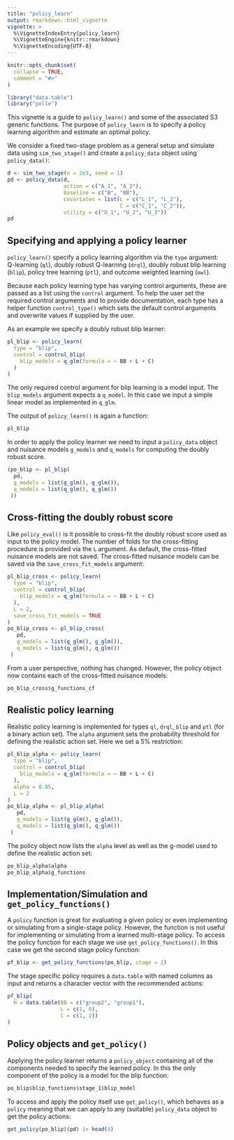 ```yaml
---
title: "policy_learn"
output: rmarkdown::html_vignette
vignette: >
  %\VignetteIndexEntry{policy_learn}
  %\VignetteEngine{knitr::rmarkdown}
  %\VignetteEncoding{UTF-8}
---
```



```r
knitr::opts_chunk$set(
  collapse = TRUE,
  comment = "#>"
)
```

```r
library("data.table")
library("polle")
```

This vignette is a guide to `policy_learn()` and some of the associated S3 generic functions.
The purpose of `policy_learn` is to specify a policy learning algorithm and estimate an optimal
policy.

We consider a fixed two-stage problem as a general setup and simulate data using `sim_two_stage()` and create a `policy_data` object using `policy_data()`:

```r
d <- sim_two_stage(n = 2e3, seed = 1)
pd <- policy_data(d,
                  action = c("A_1", "A_2"),
                  baseline = c("B", "BB"),
                  covariates = list(L = c("L_1", "L_2"),
                                    C = c("C_1", "C_2")),
                  utility = c("U_1", "U_2", "U_3"))
pd
```

## Specifying and applying a policy learner

`policy_learn()` specify a policy learning algorithm via
the `type` argument: Q-learning (`ql`), doubly robust Q-learning (`drql`),
doubly robust blip learning (`blip`), policy tree learning (`ptl`), and
outcome weighted learning (`owl`).

Because each policy learning type has varying control arguments, these
are passed as a list using the `control` argument. To help the user
set the required control arguments and to provide documentation, each
type has a helper function `control_type()` which sets the default control
arguments and overwrite values if supplied by the user.

As an example we specify a doubly robust blip learner:

```r
pl_blip <- policy_learn(
  type = "blip",
  control = control_blip(
    blip_models = q_glm(formula = ~ BB + L + C)
  )
)
```

The only required control argument for blip learning is a model input.
The `blip_models` argument expects a `q_model`. In this case we input a
simple linear model as implemented in `q_glm`.

The output of `policy_learn()` is again a function:

```r
pl_blip
```

In order to apply the policy learner we need to input a `policy_data` object
and nuisance models `g_models` and `q_models` for computing the doubly robust
score.

```r

(po_blip <- pl_blip(
  pd,
  g_models = list(g_glm(), g_glm()),
  q_models = list(q_glm(), q_glm())
 ))
```

## Cross-fitting the doubly robust score

Like `policy_eval()` is it possible to cross-fit the doubly robust score used as input to the policy model.
The number of folds for the cross-fitting procedure is provided via the `L` argument. As default, the
cross-fitted nuisance models are not saved. The cross-fitted nuisance models can be saved via the
`save_cross_fit_models` argument:

```r
pl_blip_cross <- policy_learn(
  type = "blip",
  control = control_blip(
    blip_models = q_glm(formula = ~ BB + L + C)
  ),
  L = 2,
  save_cross_fit_models = TRUE
)
po_blip_cross <- pl_blip_cross(
   pd,
   g_models = list(g_glm(), g_glm()),
   q_models = list(q_glm(), q_glm())
 )
```
From a user perspective, nothing has changed. However, the policy object now contains each of the cross-fitted nuisance models:

```r
po_blip_cross$g_functions_cf
```

## Realistic policy learning

Realistic policy learning is implemented for types `ql`, `drql`, `blip` and `ptl` (for a binary action set).
The `alpha` argument sets the probability threshold for defining the realistic action set. Here we set a 5\% restriction:

```r
pl_blip_alpha <- policy_learn(
  type = "blip",
  control = control_blip(
    blip_models = q_glm(formula = ~ BB + L + C)
  ),
  alpha = 0.05,
  L = 2
)
po_blip_alpha <- pl_blip_alpha(
   pd,
   g_models = list(g_glm(), g_glm()),
   q_models = list(q_glm(), q_glm())
 )
```

The policy object now lists the `alpha` level as well as the g-model used to define the realistic action set:
```r
po_blip_alpha$alpha
po_blip_alpha$g_functions
```

## Implementation/Simulation and `get_policy_functions()`

A `policy` function is great for evaluating a given policy or
even implementing or simulating from  a single-stage policy.
However, the function is not useful for implementing or simulating
from a learned multi-stage policy. To access the policy function for each stage
we use `get_policy_functions()`. In this case we get the second stage policy function:

```r
pf_blip <- get_policy_functions(po_blip, stage = 2)
```

The stage specific policy requires a `data.table` with named columns as input and returns a character vector with the recommended actions:

```r
pf_blip(
  H = data.table(BB = c("group2", "group1"),
                 L = c(1, 0),
                 C = c(1, 2))
)
```



## Policy objects and `get_policy()`

Applying the policy learner returns a `policy_object` containing all of the components needed to specify the learned policy. In this the only component of the policy is a model for the blip function:

```r
po_blip$blip_functions$stage_1$blip_model
```

To access and apply the policy itself use `get_policy()`, which behaves
as a `policy` meaning that we can apply to any (suitable) `policy_data` object to get the policy actions:

```r
get_policy(po_blip)(pd) |> head(4)
```

